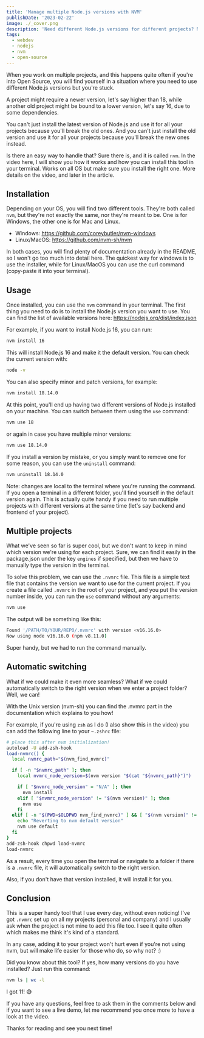 ```yaml
---
title: 'Manage multiple Node.js versions with NVM'
publishDate: '2023-02-22'
image: ./_cover.png
description: 'Need different Node.js versions for different projects? NVM makes it seamless.'
tags:
  - webdev
  - nodejs
  - nvm
  - open-source
---
```



When you work on multiple projects, and this happens quite often if you're into Open Source, you will find yourself in a situation where you need to use different Node.js versions but you're stuck.

A project might require a newer version, let's say higher than 18, while another old project might be bound to a lower version, let's say 16, due to some dependencies.

You can't just install the latest version of Node.js and use it for all your projects because you'll break the old ones. And you can't just install the old version and use it for all your projects because you'll break the new ones instead.

Is there an easy way to handle that? Sure there is, and it is called `nvm`. In the video here, I will show you how it works and how you can install this tool in your terminal. Works on all OS but make sure you install the right one. More details on the video, and later in the article.

<YouTube id="A-pbv5eKCDc" />

## Installation

Depending on your OS, you will find two different tools. They're both called `nvm`, but they're not exactly the same, nor they're meant to be. One is for Windows, the other one is for Mac and Linux.

- Windows: https://github.com/coreybutler/nvm-windows
- Linux/MacOS: https://github.com/nvm-sh/nvm

In both cases, you will find plenty of documentation already in the README, so I won't go too much into detail here. The quickest way for windows is to use the installer, while for Linux/MacOS you can use the curl command (copy-paste it into your terminal).

## Usage

Once installed, you can use the `nvm` command in your terminal. The first thing you need to do is to install the Node.js version you want to use. You can find the list of available versions here: https://nodejs.org/dist/index.json

For example, if you want to install Node.js 16, you can run:

```bash
nvm install 16
```

This will install Node.js 16 and make it the default version. You can check the current version with:

```bash
node -v
```

You can also specify minor and patch versions, for example:

```bash
nvm install 18.14.0
```

At this point, you'll end up having two different versions of Node.js installed on your machine. You can switch between them using the `use` command:

```bash
nvm use 18
```

or again in case you have multiple minor versions:

```bash
nvm use 18.14.0
```

If you install a version by mistake, or you simply want to remove one for some reason, you can use the `uninstall` command:

```bash
nvm uninstall 18.14.0
```

Note: changes are local to the terminal where you're running the command. If you open a terminal in a different folder, you'll find yourself in the default version again. This is actually quite handy if you need to run multiple projects with different versions at the same time (let's say backend and frontend of your project).

## Multiple projects

What we've seen so far is super cool, but we don't want to keep in mind which version we're using for each project. Sure, we can find it easily in the package.json under the key `engines` if specified, but then we have to manually type the version in the terminal.

To solve this problem, we can use the `.nvmrc` file. This file is a simple text file that contains the version we want to use for the current project. If you create a file called `.nvmrc` in the root of your project, and you put the version number inside, you can run the `use` command without any arguments:

```bash
nvm use
```

The output will be something like this:

```bash
Found '/PATH/TO/YOUR/REPO/.nvmrc' with version <v16.16.0>
Now using node v16.16.0 (npm v8.11.0)
```

Super handy, but we had to run the command manually.

## Automatic switching

What if we could make it even more seamless? What if we could automatically switch to the right version when we enter a project folder? Well, we can!

With the Unix version (nvm-sh) you can find the .nvmrc part in the documentation which explains to you how!

For example, if you're using `zsh` as I do (I also show this in the video) you can add the following line to your `~.zshrc` file:

```bash
# place this after nvm initialization!
autoload -U add-zsh-hook
load-nvmrc() {
  local nvmrc_path="$(nvm_find_nvmrc)"

  if [ -n "$nvmrc_path" ]; then
    local nvmrc_node_version=$(nvm version "$(cat "${nvmrc_path}")")

    if [ "$nvmrc_node_version" = "N/A" ]; then
      nvm install
    elif [ "$nvmrc_node_version" != "$(nvm version)" ]; then
      nvm use
    fi
  elif [ -n "$(PWD=$OLDPWD nvm_find_nvmrc)" ] && [ "$(nvm version)" != "$(nvm version default)" ]; then
    echo "Reverting to nvm default version"
    nvm use default
  fi
}
add-zsh-hook chpwd load-nvmrc
load-nvmrc
```

As a result, every time you open the terminal or navigate to a folder if there is a `.nvmrc` file, it will automatically switch to the right version.

Also, if you don't have that version installed, it will install it for you.

## Conclusion

This is a super handy tool that I use every day, without even noticing! I've got `.nvmrc` set up on all my projects (personal and company) and I usually ask when the project is not mine to add this file too. I see it quite often which makes me think it's kind of a standard.

In any case, adding it to your project won't hurt even if you're not using nvm, but will make life easier for those who do, so why not? :)

Did you know about this tool? If yes, how many versions do you have installed? Just run this command:

```bash
nvm ls | wc -l
```

I got 11! 😅

If you have any questions, feel free to ask them in the comments below and if you want to see a live demo, let me recommend you once more to have a look at the video.

Thanks for reading and see you next time!

<YouTube id="A-pbv5eKCDc" />
